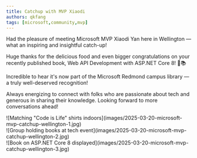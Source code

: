 ```yaml
---
title: Catchup with MVP Xiaodi
authors: qkfang
tags: [microsoft,community,mvp]
---
```



Had the pleasure of meeting Microsoft MVP Xiaodi Yan here in Wellington — what an inspiring and insightful catch-up!

Huge thanks for the delicious food and even bigger congratulations on your recently published book, Web API Development with ASP.NET Core 8! 🎉📚

Incredible to hear it's now part of the Microsoft Redmond campus library — a truly well-deserved recognition!

Always energizing to connect with folks who are passionate about tech and generous in sharing their knowledge. Looking forward to more conversations ahead!

<div className="img-grid">
  <div className="img-item">
    ![Matching "Code is Life" shirts indoors](images/2025-03-20-microsoft-mvp-catchup-wellington-1.jpg)
  </div>
  <div className="img-item">
    ![Group holding books at tech event](images/2025-03-20-microsoft-mvp-catchup-wellington-2.jpg) 
  </div>
  <div className="img-item">
    ![Book on ASP.NET Core 8 displayed](images/2025-03-20-microsoft-mvp-catchup-wellington-3.jpg)
  </div>
</div>
